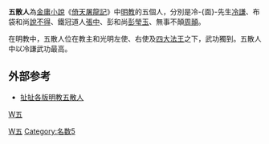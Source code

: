 {{otheruses|other=香港政治術語|五散人 (香港立法會)}}
'''五散人'''為[[金庸小說|金庸小說]]《[[倚天屠龍記|倚天屠龍記]]》中[[明教|明教]]的五個人，分別是冷-{面}-先生[[冷謙|冷謙]]、布袋和尚[[說不得|說不得]]、鐵冠道人[[張中|張中]]、彭和尚[[彭瑩玉|彭瑩玉]]、無事不顛[[周顛|周顛]]。

在明教中，五散人位在教主和光明左使、右使及[[四大法王|四大法王]]之下，武功獨到。五散人中以冷謙武功最高。

==外部参考==
*[http://i.mtime.com/lisa1987211/blog/4989584/ 扯扯各版明教五散人]{{Wayback|url=http://i.mtime.com/lisa1987211/blog/4989584/ |date=20140728084735 }}

{{Fict-char-stub}}
[[category:金庸筆下虛構角色|W五]]
[[Category:倚天屠龍記角色|W五]]
[[Category:名数5|Category:名数5]]